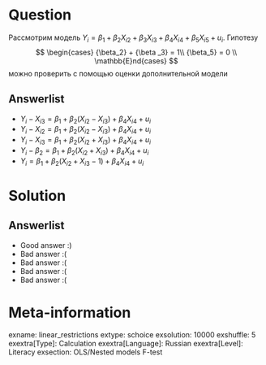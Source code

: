 Question
========
Рассмотрим модель $Y_i = {\beta_1} + {\beta_2}{X_{i2}} + {\beta_3}{X_{i3}} + {\beta_4}{X_{i4}} + {\beta_5}{X_{i5}} + u_i$.
Гипотезу
$$
\begin{cases}
{\beta_2} + {\beta _3} = 1\\
{\beta_5} = 0 \\
\mathbb{E}nd{cases}
$$
можно проверить с помощью оценки дополнительной модели




Answerlist
----------
*  $Y_i - X_{i3} = \beta_1 + \beta_2 (X_{i2} - X_{i3}) + \beta_4 X_{i4} + u_i$
*  $Y_i - X_{i2} = \beta_1 + \beta_2 (X_{i2} - X_{i3}) + \beta_4 X_{i4} + u_i$
*  $Y_i - X_{i3} = \beta_1 + \beta_2 (X_{i2} + X_{i3}) + \beta_4 X_{i4} + u_i$
*  $Y_i - \beta_2 = \beta_1 + \beta_2 (X_{i2} + X_{i3}) + \beta_4 X_{i4} + u_i$
*  $Y_i = \beta_1 + \beta_2 (X_{i2} + X_{i3} - 1) + \beta_4 X_{i4} + u_i$

Solution
========

Answerlist
----------
*  Good answer :)
*  Bad answer :(
*  Bad answer :(
*  Bad answer :(
*  Bad answer :(

Meta-information
================
exname: linear_restrictions
extype: schoice
exsolution: 10000
exshuffle: 5
exextra[Type]: Calculation
exextra[Language]: Russian
exextra[Level]: Literacy
exsection: OLS/Nested models F-test
